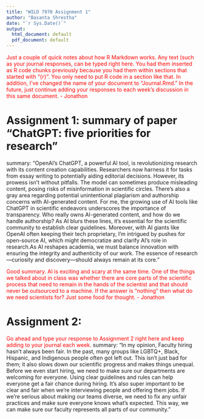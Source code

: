 ---
title: "WILD 7970 Assignment 1"
author: "Basanta Shrestha"
date: "`r Sys.Date()`"
output:
  html_document: default
  pdf_document: default
---

<span style="color:red">Just a couple of quick notes about how R Markdown works. Any text (such as your journal responses, can be typed right here. You had them inserted as R code chunks previously because you had them within sections that started with "{r}". You only need to put R code in a section like that. In addition, I've changed the name of your document to "Journal.Rmd." In the future, just continue adding your responses to each week's discussion in this same document. - Jonathon</span>


# Assignment 1: summary of paper "ChatGPT: five priorities for research"

summary: "OpenAI's ChatGPT, a powerful AI tool, is revolutionizing research with its content creation capabilities. Researchers now harness it for tasks from essay writing to potentially aiding editorial decisions. However, its prowess isn't without pitfalls. The model can sometimes produce misleading content, posing risks of misinformation in scientific circles. There's also a gray area regarding potential unintentional plagiarism and authorship concerns with AI-generated content. For me, the growing use of AI tools like ChatGPT in scientific endeavors underscores the importance of transparency. Who really owns AI-generated content, and how do we handle authorship? As AI blurs these lines, it's essential for the scientific community to establish clear guidelines. Moreover, with AI giants like OpenAI often keeping their tech proprietary, I'm intrigued by pushes for open-source AI, which might democratize and clarify AI's role in research.As AI reshapes academia, we must balance innovation with ensuring the integrity and authenticity of our work. The essence of research—curiosity and discovery—should always remain at its core."

<span style="color:red">Good summary. AI is exciting and scary at the same time. One of the things we talked about in class was whether there are core parts of the scientific process that need to remain in the hands of the scientist and that should never be outsourced to a machine. If the answer is "nothing" then what do we need scientists for? Just some food for thought. - Jonathon</span>

# Assignment 2:

<span style="color:red">Go ahead and type your response to Assignment 2 right here and keep adding to your journal each week.</span>
summary: "In my opinion, Faculty hiring hasn't always been fair. In the past, many groups like LGBTQ+, Black, Hispanic, and Indigenous people often got left out. This isn't just bad for them; it also slows down our scientific progress and makes things unequal. Before we even start hiring, we need to make sure our departments are welcoming for everyone. Using clear guidelines and rules can help everyone get a fair chance during hiring. It's also super important to be clear and fair when we're interviewing people and offering them jobs. If we're serious about making our teams diverse, we need to fix any unfair practices and make sure everyone knows what's expected. This way, we can make sure our faculty represents all parts of our community."



